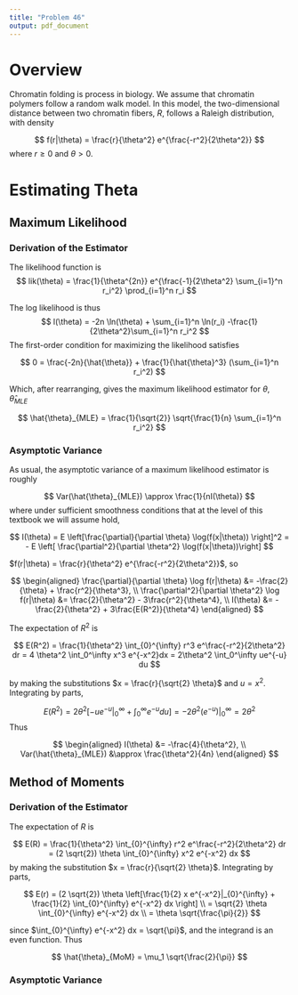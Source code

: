 ```yaml
---
title: "Problem 46"
output: pdf_document
---
```


# Overview

Chromatin folding is process in biology. We assume that chromatin polymers follow a random walk model. In this model, the two-dimensional distance between two chromatin fibers, $R$, follows a Raleigh distribution, with density

$$
f(r|\theta) = \frac{r}{\theta^2} e^{\frac{-r^2}{2\theta^2}}
$$
where $r \geq 0$ and $\theta > 0$.

# Estimating Theta

## Maximum Likelihood

### Derivation of the Estimator

The likelihood function is
$$
lik(\theta) = \frac{1}{\theta^{2n}}
  e^{\frac{-1}{2\theta^2} \sum_{i=1}^n r_i^2}
  \prod_{i=1}^n r_i
$$

The log likelihood is thus
$$
l(\theta) = -2n \ln(\theta) + \sum_{i=1}^n \ln(r_i)
  -\frac{1}{2\theta^2}\sum_{i=1}^n r_i^2
$$
The first-order condition for maximizing the likelihood satisfies

$$
0 = \frac{-2n}{\hat{\theta}} + \frac{1}{\hat{\theta}^3} (\sum_{i=1}^n r_i^2)
$$

Which, after rearranging, gives the maximum likelihood estimator for $\theta$, $\hat{\theta}_{MLE}$

$$
\hat{\theta}_{MLE} = \frac{1}{\sqrt{2}} \sqrt{\frac{1}{n} \sum_{i=1}^n r_i^2}
$$

### Asymptotic Variance

As usual, the asymptotic variance of a maximum likelihood estimator is roughly

$$
Var(\hat{\theta}_{MLE}) \approx \frac{1}{nI(\theta)}
$$
where under sufficient smoothness conditions that at the level of this textbook we will assume hold,

$$
I(\theta) = E \left[\frac{\partial}{\partial \theta} \log(f(x|\theta)) \right]^2
= - E \left[ \frac{\partial^2}{\partial \theta^2} \log(f(x|\theta))\right] 
$$

$f(r|\theta) = \frac{r}{\theta^2} e^{\frac{-r^2}{2\theta^2}}$, so

$$
\begin{aligned}
\frac{\partial}{\partial \theta} \log f(r|\theta) &= -\frac{2}{\theta} + \frac{r^2}{\theta^3}, \\
\frac{\partial^2}{\partial \theta^2} \log f(r|\theta) &= \frac{2}{\theta^2} - 3\frac{r^2}{\theta^4}, \\
I(\theta) &= -\frac{2}{\theta^2} + 3\frac{E(R^2)}{\theta^4}
\end{aligned}
$$

The expectation of $R^2$ is

$$
E(R^2) = \frac{1}{\theta^2} \int_{0}^{\infty} r^3 e^\frac{-r^2}{2\theta^2} dr = 4 \theta^2 \int_0^\infty x^3 e^{-x^2}dx = 2\theta^2 \int_0^\infty ue^{-u} du 
$$

by making the substitutions $x = \frac{r}{\sqrt{2} \theta}$ and $u = x^2$. Integrating by parts,

$$
E(R^2) = 2\theta^2 \left[ 
-ue^{-u} |_0^\infty + \int_0^\infty e^{-u} du\right]
= -2\theta^2(e^{-u})|_0^\infty = 2\theta^2
$$
Thus

$$
\begin{aligned}
I(\theta) &= -\frac{4}{\theta^2}, \\
Var(\hat{\theta}_{MLE}) &\approx \frac{\theta^2}{4n}
\end{aligned}
$$

## Method of Moments

### Derivation of the Estimator

The expectation of $R$ is

$$
E(R) = \frac{1}{\theta^2} \int_{0}^{\infty} r^2 e^\frac{-r^2}{2\theta^2} dr 
= (2 \sqrt{2}) \theta \int_{0}^{\infty} x^2 e^{-x^2} dx
$$
by making the substitution $x = \frac{r}{\sqrt{2} \theta}$. Integrating by parts,

$$
E(r) = (2 \sqrt{2}) \theta \left[\frac{1}{2} x e^{-x^2}|_{0}^{\infty} 
+ \frac{1}{2} \int_{0}^{\infty} e^{-x^2} dx \right] \\
= \sqrt{2} \theta \int_{0}^{\infty} e^{-x^2} dx \\
= \theta \sqrt{\frac{\pi}{2}}
$$

since $\int_{0}^{\infty} e^{-x^2} dx = \sqrt{\pi}$, and the integrand is an even function. Thus

$$
\hat{\theta}_{MoM} = \mu_1 \sqrt{\frac{2}{\pi}}
$$

### Asymptotic Variance



